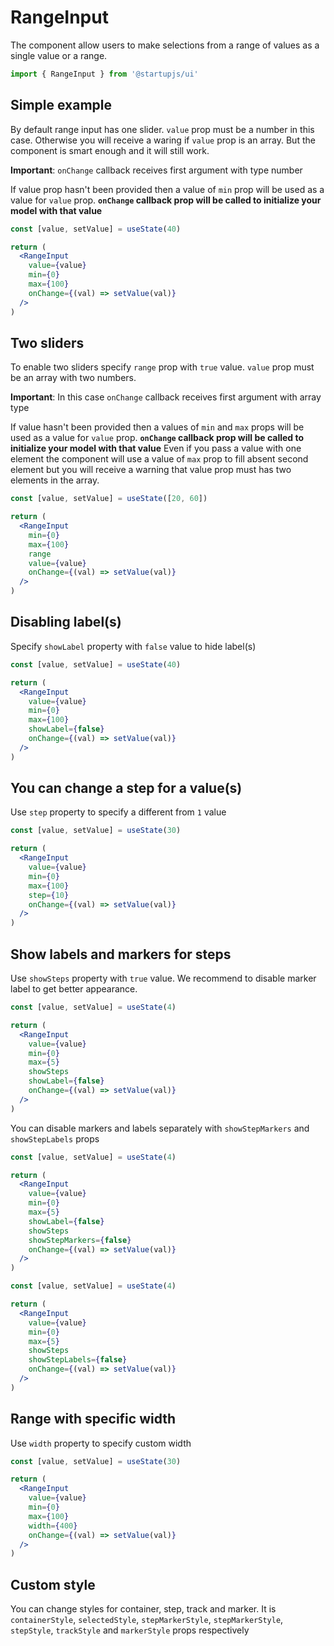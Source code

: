 
# RangeInput

The component allow users to make selections from a range of values as a single value or a range.

```jsx
import { RangeInput } from '@startupjs/ui'
```

## Simple example
By default range input has one slider. `value` prop must be a number in this case. Otherwise you will receive a waring if `value` prop is an array. But the component is smart enough and it will still work.

**Important**: `onChange` callback receives first argument with type number

If value prop hasn't been provided then a value of `min` prop will be used as a value for `value` prop. **`onChange` callback prop will be called to initialize your model with that value**

```jsx example
const [value, setValue] = useState(40)

return (
  <RangeInput
    value={value}
    min={0}
    max={100}
    onChange={(val) => setValue(val)}
  />
)
```

## Two sliders
To enable two sliders specify `range` prop with `true` value.
`value` prop must be an array with two numbers.

**Important**: In this case `onChange` callback receives first argument with array type

If value hasn't been provided then a values of `min` and `max` props will be used as a value for `value` prop.
**`onChange` callback prop will be called to initialize your model with that value**
Even if you pass a value with one element the component will use a value of `max` prop to fill absent second element but you will receive a warning that value prop must has two elements in the array.

```jsx example
const [value, setValue] = useState([20, 60])

return (
  <RangeInput
    min={0}
    max={100}
    range
    value={value}
    onChange={(val) => setValue(val)}
  />
)
```

## Disabling label(s)

Specify `showLabel` property with `false` value to hide label(s)

```jsx example
const [value, setValue] = useState(40)

return (
  <RangeInput
    value={value}
    min={0}
    max={100}
    showLabel={false}
    onChange={(val) => setValue(val)}
  />
)
```

## You can change a step for a value(s)

Use `step` property to specify a different from `1` value

```jsx example
const [value, setValue] = useState(30)

return (
  <RangeInput
    value={value}
    min={0}
    max={100}
    step={10}
    onChange={(val) => setValue(val)}
  />
)
```

## Show labels and markers for steps
Use `showSteps` property with `true` value. We recommend to disable marker label to get better appearance.

```jsx example
const [value, setValue] = useState(4)

return (
  <RangeInput
    value={value}
    min={0}
    max={5}
    showSteps
    showLabel={false}
    onChange={(val) => setValue(val)}
  />
)
```

You can disable markers and labels separately with `showStepMarkers` and `showStepLabels` props

```jsx example
const [value, setValue] = useState(4)

return (
  <RangeInput
    value={value}
    min={0}
    max={5}
    showLabel={false}
    showSteps
    showStepMarkers={false}
    onChange={(val) => setValue(val)}
  />
)
```

```jsx example
const [value, setValue] = useState(4)

return (
  <RangeInput
    value={value}
    min={0}
    max={5}
    showSteps
    showStepLabels={false}
    onChange={(val) => setValue(val)}
  />
)
```

## Range with specific width

Use `width` property to specify custom width

```jsx example
const [value, setValue] = useState(30)

return (
  <RangeInput
    value={value}
    min={0}
    max={100}
    width={400}
    onChange={(val) => setValue(val)}
  />
)
```

## Custom style

You can change styles for container, step, track and marker.
It is `containerStyle`, `selectedStyle`, `stepMarkerStyle`, `stepMarkerStyle`, `stepStyle`, `trackStyle` and `markerStyle` props respectively
